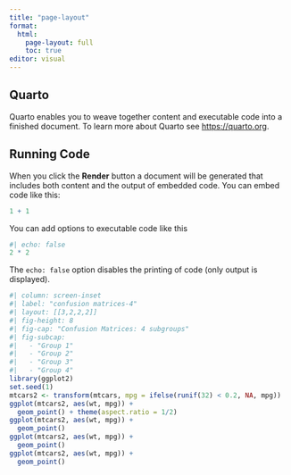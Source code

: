 ```yaml
---
title: "page-layout"
format: 
  html:
    page-layout: full
    toc: true
editor: visual
---
```


## Quarto

Quarto enables you to weave together content and executable code into a finished document. To learn more about Quarto see <https://quarto.org>.

## Running Code

When you click the **Render** button a document will be generated that includes both content and the output of embedded code. You can embed code like this:

```r
1 + 1
```

You can add options to executable code like this

```r
#| echo: false
2 * 2
```

The `echo: false` option disables the printing of code (only output is displayed).

```r
#| column: screen-inset
#| label: "confusion matrices-4"
#| layout: [[3,2,2,2]]
#| fig-height: 8
#| fig-cap: "Confusion Matrices: 4 subgroups"
#| fig-subcap:
#|   - "Group 1"
#|   - "Group 2"
#|   - "Group 3"
#|   - "Group 4"
library(ggplot2)
set.seed(1)
mtcars2 <- transform(mtcars, mpg = ifelse(runif(32) < 0.2, NA, mpg))
ggplot(mtcars2, aes(wt, mpg)) +
  geom_point() + theme(aspect.ratio = 1/2)
ggplot(mtcars2, aes(wt, mpg)) +
  geom_point()
ggplot(mtcars2, aes(wt, mpg)) +
  geom_point()
ggplot(mtcars2, aes(wt, mpg)) +
  geom_point()

```


